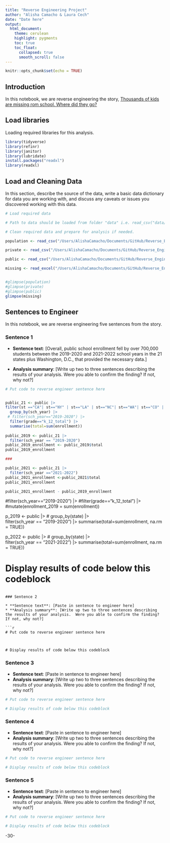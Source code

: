 ```yaml
---
title: "Reverse Engineering Project"
author: "Alisha Camacho & Laura Cech"
date: "Date here"
output:
  html_document:
    theme: cerulean
    highlight: pygments
    toc: true
    toc_float:
      collapsed: true
      smooth_scroll: false
---
```


```r
knitr::opts_chunk$set(echo = TRUE)
```

## Introduction 

In this notebook, we are reverse engineering the story, [Thousands of kids are missing rom school. Where did they go?](https://projects.apnews.com/features/2023/missing-children/index.html)

## Load libraries

Loading required libraries for this analysis.

```r

library(tidyverse)
library(refinr)
library(janitor)
library(lubridate)
install.packages("readxl")
library(readxl)

```

## Load and Cleaning Data

In this section, describe the source of the data, write a basic data dictionary for data you are working with, and discuss any caveats or issues you discovered working with this data. 

```r
# Load required data

# Path to data should be loaded from folder "data" i.e. read_csv("data/name_of_data.csv")

# Clean required data and prepare for analysis if needed. 

population <- read_csv("/Users/AlishaCamacho/Documents/GitHub/Reverse_Engineering_Project/Data/population-by-age.csv")

private <- read_csv("/Users/AlishaCamacho/Documents/GitHub/Reverse_Engineering_Project/Data/private-enrollment-by-grade.csv")

public <- read_csv("/Users/AlishaCamacho/Documents/GitHub/Reverse_Engineering_Project/Data/public-enrollment-by-grade.csv")

missing <- read_excel("/Users/AlishaCamacho/Documents/GitHub/Reverse_Engineering_Project/Data/Missing-Kids-Summary-File.xlsx")



```
```r
#glimpse(population)
#glimpse(private)
#glimpse(public)
glimpse(missing)

```

## Sentences to Engineer
In this notebook, we are reverse engineering five sentences from the story.

### Sentence 1

* **Sentence text**: [Overall, public school enrollment fell by over 700,000 students between the 2019-2020 and 2021-2022 school years in the 21 states plus Washington, D.C., that provided the necessary data.]

* **Analysis summary**: [Write up two to three sentences describing the results of your analysis. Were you able to confirm the finding? If not, why not?]

```r
# Put code to reverse engineer sentence here


public_21 <- public |> 
filter(st =="CA"| st=="NY" | st=="LA" | st=="NC"| st=="WA"| st=="CO" | st=="GA" | st=="MN" | st=="WI" | st=="NH" | st=="MA" | st=="MT" | st=="DE"| st=="ND" | st=="DC" | st=="SD" | st=="SC" | st=="NE" | st=="RI" | st=="TN" | st=="PA" | st=="FL") |> 
  group_by(sch_year) |> 
 # filter(sch_year=="2019-2020") |> 
  filter(grade=="k_12_total") |> 
  summarise(total=sum(enrollment))
 
public_2019 <- public_21 |>
  filter(sch_year == "2019-2020")
public_2019_enrollment <- public_2019$total
public_2019_enrollment

###

public_2021 <- public_21 |> 
  filter(sch_year =="2021-2022")
public_2021_enrollment <-public_2021$total
public_2021_enrollment

public_2021_enrollment - public_2019_enrollment


```


  #filter(sch_year=="2019-2020") |> 
  #filter(grade=="k_12_total") |> 
  #mutate(enrollment_2019 = sum(enrollment))


p_2019 <- public |> 
#  group_by(state) |>   
  filter(sch_year == "2019-2020") |> 
  summarise(total=sum(enrollment, na.rm = TRUE))
  
p_2022 <- public |> 
#  group_by(state) |>   
  filter(sch_year == "2021-2022") |> 
  summarise(total=sum(enrollment, na.rm = TRUE))
  
# Display results of code below this codeblock


```

### Sentence 2

* **Sentence text**: [Paste in sentence to engineer here]
* **Analysis summary**: [Write up two to three sentences describing the results of your analysis.  Were you able to confirm the finding? If not, why not?]

```r
# Put code to reverse engineer sentence here



# Display results of code below this codeblock

```

### Sentence 3

* **Sentence text**: [Paste in sentence to engineer here]
* **Analysis summary**: [Write up two to three sentences describing the results of your analysis.  Were you able to confirm the finding? If not, why not?]

```r
# Put code to reverse engineer sentence here

# Display results of code below this codeblock

```

### Sentence 4

* **Sentence text**: [Paste in sentence to engineer here]
* **Analysis summary**: [Write up two to three sentences describing the results of your analysis.  Were you able to confirm the finding? If not, why not?]

```r
# Put code to reverse engineer sentence here

# Display results of code below this codeblock

```

### Sentence 5

* **Sentence text**: [Paste in sentence to engineer here]
* **Analysis summary**: [Write up two to three sentences describing the results of your analysis.  Were you able to confirm the finding? If not, why not?]

```r
# Put code to reverse engineer sentence here

# Display results of code below this codeblock

```

-30-